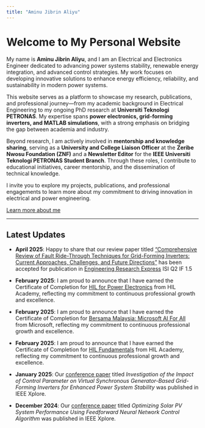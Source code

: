 ```yaml
---
title: "Aminu Jibrin Aliyu"
---
```


# Welcome to My Personal Website

My name is **Aminu Jibrin Aliyu**, and I am an Electrical and Electronics Engineer dedicated to advancing power systems stability, renewable energy integration, and advanced control strategies. My work focuses on developing innovative solutions to enhance energy efficiency, reliability, and sustainability in modern power systems.  

This website serves as a platform to showcase my research, publications, and professional journey—from my academic background in Electrical Engineering to my ongoing PhD research at **Universiti Teknologi PETRONAS**. My expertise spans **power electronics, grid-forming inverters, and MATLAB simulations**, with a strong emphasis on bridging the gap between academia and industry.  

Beyond research, I am actively involved in **mentorship and knowledge sharing**, serving as a **University and College Liaison Officer** at the **Zeribe Nwosu Foundation (ZNF)** and a **Newsletter Editor** for the **IEEE Universiti Teknologi PETRONAS Student Branch**. Through these roles, I contribute to educational initiatives, career mentorship, and the dissemination of technical knowledge.  

I invite you to explore my projects, publications, and professional engagements to learn more about my commitment to driving innovation in electrical and power engineering.

[Learn more about me](about.qmd)


---

## Latest Updates
- **April 2025**: Happy to share that our review paper titled ["Comprehensive Review of Fault Ride-Through Techniques for Grid-Forming Inverters: Current Approaches, Challenges, and Future Directions"](https://doi.org/10.1088/2631-8695/adc98e) has been accepted for publication in [Engineering Research Express](https://iopscience.iop.org/journal/2631-8695) ISI Q2 IF 1.5

- **February 2025**: I am proud to announce that I have earned the Certificate of Completion for [HIL for Power Electronics](https://hil.academy/courses/hil-for-power-electronics/)  from HIL Academy, reflecting my commitment to continuous professional growth and excellence. 

- **February 2025**: I am proud to announce that I have earned the Certificate of Completion for [Bersama Malaysia: Microsoft AI For All](https://pepper-s-site-1c7b.thinkific.com/certificates/cnwzcbrgod)  from Microsoft, reflecting my commitment to continuous professional growth and excellence.

- **February 2025**: I am proud to announce that I have earned the Certificate of Completion for [HIL Fundamentals](https://hil.academy/courses/hil-fundamentals/)  from HIL Academy, reflecting my commitment to continuous professional growth and excellence.

- **January 2025**: Our [conference paper](https://ieeexplore.ieee.org/document/10827664) titled *Investigation of the Impact of Control Parameter on Virtual Synchronous Generator-Based Grid-Forming Inverters for Enhanced Power System Stability* was published in IEEE Xplore. 

- **December 2024**: Our [conference paper](https://ieeexplore.ieee.org/document/10797448) titled *Optimizing Solar PV System Performance Using Feedforward Neural Network Control Algorithm*  was published in IEEE Xplore. 

